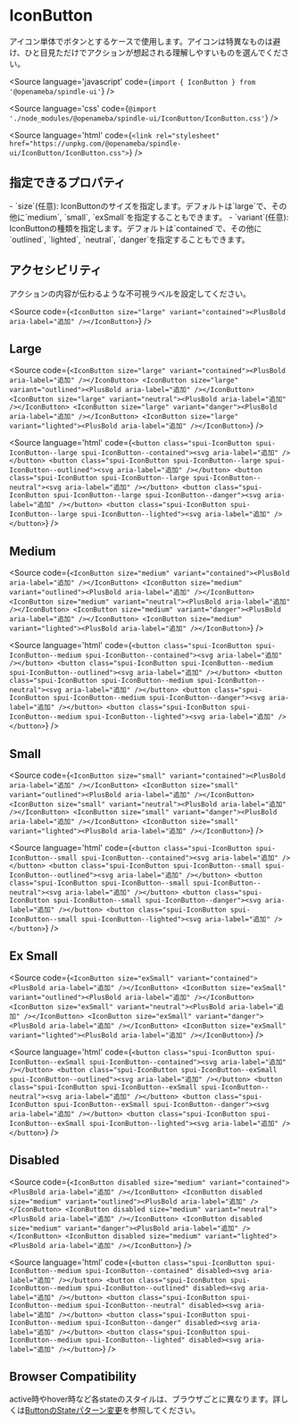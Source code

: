 
# IconButton
<Description>
  アイコン単体でボタンとするケースで使用します。アイコンは特異なものは避け、ひと目見ただけでアクションが想起される理解しやすいものを選んでください。
</Description>

<Meta title="IconButton" component={IconButton} />

<Source
  language='javascript'
  code={`import { IconButton } from '@openameba/spindle-ui'`}
/>

<Source
  language='css'
  code={`@import './node_modules/@openameba/spindle-ui/IconButton/IconButton.css'`}
/>

<Source
  language='html'
  code={`<link rel="stylesheet" href="https://unpkg.com/@openameba/spindle-ui/IconButton/IconButton.css">`}
/>

## 指定できるプロパティ
<Description>
  - `size`(任意): IconButtonのサイズを指定します。デフォルトは`large`で、その他に`medium`, `small`, `exSmall`を指定することもできます。
</Description>
<Description>
  - `variant`(任意): IconButtonの種類を指定します。デフォルトは`contained`で、その他に`outlined`, `lighted`, `neutral`, `danger`を指定することもできます。
</Description>

## アクセシビリティ
アクションの内容が伝わるような不可視ラベルを設定してください。

<Source
  code={`
<IconButton size="large" variant="contained"><PlusBold aria-label="追加" /></IconButton>
  `}
/>

## Large

<Preview withSource="open">
  <Story name="Large">
    <IconButton size="large" variant="contained" {...actions('onClick', 'onMouseOver')}><PlusBold aria-label="追加" /></IconButton>
    <IconButton size="large" variant="outlined" {...actions('onClick', 'onMouseOver')}><PlusBold aria-label="追加" /></IconButton>
    <IconButton size="large" variant="neutral" {...actions('onClick', 'onMouseOver')}><PlusBold aria-label="追加" /></IconButton>
    <IconButton size="large" variant="danger" {...actions('onClick', 'onMouseOver')}><PlusBold aria-label="追加" /></IconButton>
    <IconButton size="large" variant="lighted" {...actions('onClick', 'onMouseOver')}><PlusBold aria-label="追加" /></IconButton>
  </Story>
</Preview>

<Source
  code={`
<IconButton size="large" variant="contained"><PlusBold aria-label="追加" /></IconButton>
<IconButton size="large" variant="outlined"><PlusBold aria-label="追加" /></IconButton>
<IconButton size="large" variant="neutral"><PlusBold aria-label="追加" /></IconButton>
<IconButton size="large" variant="danger"><PlusBold aria-label="追加" /></IconButton>
<IconButton size="large" variant="lighted"><PlusBold aria-label="追加" /></IconButton>
  `}
/>

<Source
  language='html'
  code={`
<button class="spui-IconButton spui-IconButton--large spui-IconButton--contained"><svg aria-label="追加" /></button>
<button class="spui-IconButton spui-IconButton--large spui-IconButton--outlined"><svg aria-label="追加" /></button>
<button class="spui-IconButton spui-IconButton--large spui-IconButton--neutral"><svg aria-label="追加" /></button>
<button class="spui-IconButton spui-IconButton--large spui-IconButton--danger"><svg aria-label="追加" /></button>
<button class="spui-IconButton spui-IconButton--large spui-IconButton--lighted"><svg aria-label="追加" /></button>
  `}
/>

## Medium

<Preview withSource="open">
  <Story name="Medium">
    <IconButton size="medium" variant="contained" {...actions('onClick', 'onMouseOver')}><PlusBold aria-label="追加" /></IconButton>
    <IconButton size="medium" variant="outlined" {...actions('onClick', 'onMouseOver')}><PlusBold aria-label="追加" /></IconButton>
    <IconButton size="medium" variant="neutral" {...actions('onClick', 'onMouseOver')}><PlusBold aria-label="追加" /></IconButton>
    <IconButton size="medium" variant="danger" {...actions('onClick', 'onMouseOver')}><PlusBold aria-label="追加" /></IconButton>
    <IconButton size="medium" variant="lighted" {...actions('onClick', 'onMouseOver')}><PlusBold aria-label="追加" /></IconButton>
  </Story>
</Preview>

<Source
  code={`
<IconButton size="medium" variant="contained"><PlusBold aria-label="追加" /></IconButton>
<IconButton size="medium" variant="outlined"><PlusBold aria-label="追加" /></IconButton>
<IconButton size="medium" variant="neutral"><PlusBold aria-label="追加" /></IconButton>
<IconButton size="medium" variant="danger"><PlusBold aria-label="追加" /></IconButton>
<IconButton size="medium" variant="lighted"><PlusBold aria-label="追加" /></IconButton>
  `}
/>

<Source
  language='html'
  code={`
<button class="spui-IconButton spui-IconButton--medium spui-IconButton--contained"><svg aria-label="追加" /></button>
<button class="spui-IconButton spui-IconButton--medium spui-IconButton--outlined"><svg aria-label="追加" /></button>
<button class="spui-IconButton spui-IconButton--medium spui-IconButton--neutral"><svg aria-label="追加" /></button>
<button class="spui-IconButton spui-IconButton--medium spui-IconButton--danger"><svg aria-label="追加" /></button>
<button class="spui-IconButton spui-IconButton--medium spui-IconButton--lighted"><svg aria-label="追加" /></button>
  `}
/>

## Small

<Preview withSource="open">
  <Story name="Small">
    <IconButton size="small" variant="contained" {...actions('onClick', 'onMouseOver')}><PlusBold aria-label="追加" /></IconButton>
    <IconButton size="small" variant="outlined" {...actions('onClick', 'onMouseOver')}><PlusBold aria-label="追加" /></IconButton>
    <IconButton size="small" variant="neutral" {...actions('onClick', 'onMouseOver')}><PlusBold aria-label="追加" /></IconButton>
    <IconButton size="small" variant="danger" {...actions('onClick', 'onMouseOver')}><PlusBold aria-label="追加" /></IconButton>
    <IconButton size="small" variant="lighted" {...actions('onClick', 'onMouseOver')}><PlusBold aria-label="追加" /></IconButton>
  </Story>
</Preview>

<Source
  code={`
<IconButton size="small" variant="contained"><PlusBold aria-label="追加" /></IconButton>
<IconButton size="small" variant="outlined"><PlusBold aria-label="追加" /></IconButton>
<IconButton size="small" variant="neutral"><PlusBold aria-label="追加" /></IconButton>
<IconButton size="small" variant="danger"><PlusBold aria-label="追加" /></IconButton>
<IconButton size="small" variant="lighted"><PlusBold aria-label="追加" /></IconButton>
  `}
/>

<Source
  language='html'
  code={`
<button class="spui-IconButton spui-IconButton--small spui-IconButton--contained"><svg aria-label="追加" /></button>
<button class="spui-IconButton spui-IconButton--small spui-IconButton--outlined"><svg aria-label="追加" /></button>
<button class="spui-IconButton spui-IconButton--small spui-IconButton--neutral"><svg aria-label="追加" /></button>
<button class="spui-IconButton spui-IconButton--small spui-IconButton--danger"><svg aria-label="追加" /></button>
<button class="spui-IconButton spui-IconButton--small spui-IconButton--lighted"><svg aria-label="追加" /></button>
  `}
/>

## Ex Small

<Preview withSource="open">
  <Story name="ExSmall">
    <IconButton size="exSmall" variant="contained" {...actions('onClick', 'onMouseOver')}><PlusBold aria-label="追加" /></IconButton>
    <IconButton size="exSmall" variant="outlined" {...actions('onClick', 'onMouseOver')}><PlusBold aria-label="追加" /></IconButton>
    <IconButton size="exSmall" variant="neutral" {...actions('onClick', 'onMouseOver')}><PlusBold aria-label="追加" /></IconButton>
    <IconButton size="exSmall" variant="danger" {...actions('onClick', 'onMouseOver')}><PlusBold aria-label="追加" /></IconButton>
    <IconButton size="exSmall" variant="lighted" {...actions('onClick', 'onMouseOver')}><PlusBold aria-label="追加" /></IconButton>
  </Story>
</Preview>

<Source
  code={`
<IconButton size="exSmall" variant="contained"><PlusBold aria-label="追加" /></IconButton>
<IconButton size="exSmall" variant="outlined"><PlusBold aria-label="追加" /></IconButton>
<IconButton size="exSmall" variant="neutral"><PlusBold aria-label="追加" /></IconButton>
<IconButton size="exSmall" variant="danger"><PlusBold aria-label="追加" /></IconButton>
<IconButton size="exSmall" variant="lighted"><PlusBold aria-label="追加" /></IconButton>
  `}
/>

<Source
  language='html'
  code={`
<button class="spui-IconButton spui-IconButton--exSmall spui-IconButton--contained"><svg aria-label="追加" /></button>
<button class="spui-IconButton spui-IconButton--exSmall spui-IconButton--outlined"><svg aria-label="追加" /></button>
<button class="spui-IconButton spui-IconButton--exSmall spui-IconButton--neutral"><svg aria-label="追加" /></button>
<button class="spui-IconButton spui-IconButton--exSmall spui-IconButton--danger"><svg aria-label="追加" /></button>
<button class="spui-IconButton spui-IconButton--exSmall spui-IconButton--lighted"><svg aria-label="追加" /></button>
  `}
/>

## Disabled

<Preview withSource="open">
  <Story name="Disabled">
    <IconButton disabled size="medium" variant="contained" {...actions('onClick', 'onMouseOver')}><PlusBold aria-label="追加" /></IconButton>
    <IconButton disabled size="medium" variant="outlined" {...actions('onClick', 'onMouseOver')}><PlusBold aria-label="追加" /></IconButton>
    <IconButton disabled size="medium" variant="neutral" {...actions('onClick', 'onMouseOver')}><PlusBold aria-label="追加" /></IconButton>
    <IconButton disabled size="medium" variant="danger" {...actions('onClick', 'onMouseOver')}><PlusBold aria-label="追加" /></IconButton>
    <IconButton disabled size="medium" variant="lighted" {...actions('onClick', 'onMouseOver')}><PlusBold aria-label="追加" /></IconButton>
  </Story>
</Preview>

<Source
  code={`
<IconButton disabled size="medium" variant="contained"><PlusBold aria-label="追加" /></IconButton>
<IconButton disabled size="medium" variant="outlined"><PlusBold aria-label="追加" /></IconButton>
<IconButton disabled size="medium" variant="neutral"><PlusBold aria-label="追加" /></IconButton>
<IconButton disabled size="medium" variant="danger"><PlusBold aria-label="追加" /></IconButton>
<IconButton disabled size="medium" variant="lighted"><PlusBold aria-label="追加" /></IconButton>
  `}
/>

<Source
  language='html'
  code={`
<button class="spui-IconButton spui-IconButton--medium spui-IconButton--contained" disabled><svg aria-label="追加" /></button>
<button class="spui-IconButton spui-IconButton--medium spui-IconButton--outlined" disabled><svg aria-label="追加" /></button>
<button class="spui-IconButton spui-IconButton--medium spui-IconButton--neutral" disabled><svg aria-label="追加" /></button>
<button class="spui-IconButton spui-IconButton--medium spui-IconButton--danger" disabled><svg aria-label="追加" /></button>
<button class="spui-IconButton spui-IconButton--medium spui-IconButton--lighted" disabled><svg aria-label="追加" /></button>
  `}
/>

## Browser Compatibility
<Description>active時やhover時など各stateのスタイルは、ブラウザごとに異なります。詳しくは[ButtonのStateパターン変更](https://github.com/openameba/spindle/issues/13)を参照してください。</Description>
